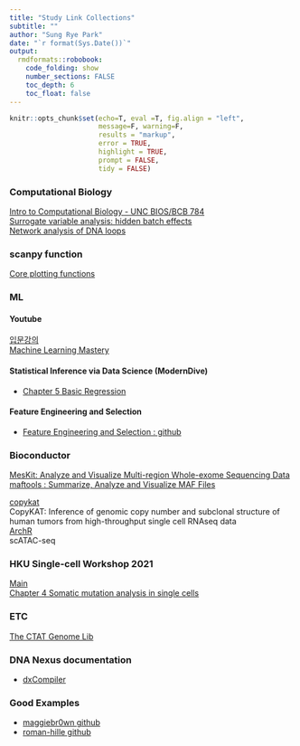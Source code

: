 ```yaml
---
title: "Study Link Collections"
subtitle: ""
author: "Sung Rye Park"
date: "`r format(Sys.Date())`"
output:  
  rmdformats::robobook: 
    code_folding: show 
    number_sections: FALSE
    toc_depth: 6
    toc_float: false
---
```


```r
knitr::opts_chunk$set(echo=T, eval =T, fig.align = "left", 
                      message=F, warning=F,
                      results = "markup",
                      error = TRUE,
                      highlight = TRUE,
                      prompt = FALSE,
                      tidy = FALSE)
```


### Computational Biology

[Intro to Computational Biology - UNC BIOS/BCB 784](https://biodatascience.github.io/compbio/)<br>
[Surrogate variable analysis: hidden batch effects](https://biodatascience.github.io/compbio/dist/sva.html)<br>
[Network analysis of DNA loops](https://biodatascience.github.io/compbio/net/network.html)<br>


### scanpy function

[Core plotting functions](https://scanpy-tutorials.readthedocs.io/en/latest/plotting/core.html#)<br>

### ML

#### Youtube

[입문강의](https://www.youtube.com/watch?v=CgSvahZkJmc)<br>
[Machine Learning Mastery](https://machinelearningmastery.com/prepare-data-machine-learning-python-scikit-learn/)<br>


#### Statistical Inference via Data Science (ModernDive)

- [Chapter 5 Basic Regression](https://moderndive.com/5-regression.html)<br>


#### Feature Engineering and Selection 

- [Feature Engineering and Selection : github](https://github.com/topepo/FES)<br>



### Bioconductor

[MesKit: Analyze and Visualize Multi-region Whole-exome Sequencing Data](https://www.bioconductor.org/packages/release/bioc/vignettes/MesKit/inst/doc/MesKit.html)<br>
[maftools : Summarize, Analyze and Visualize MAF Files](https://bioconductor.statistik.tu-dortmund.de/packages/3.5/bioc/vignettes/maftools/inst/doc/maftools.html)<br>

[copykat](https://github.com/navinlabcode/copykat)<br>
CopyKAT: Inference of genomic copy number and subclonal structure of human tumors from high-throughput single cell RNAseq data<br>
[ArchR](https://www.archrproject.com/index.html)<br>
scATAC-seq<br>

### HKU Single-cell Workshop 2021

[Main](https://statbiomed.github.io/SingleCell-Workshop-2021/)<br>
[Chapter 4 Somatic mutation analysis in single cells](https://statbiomed.github.io/SingleCell-Workshop-2021/SNV-analysis.html)<br>



### ETC

[The CTAT Genome Lib](https://github.com/TrinityCTAT/ctat-genome-lib-builder/wiki)<br>


### DNA Nexus documentation 

- [dxCompiler](https://documentation.dnanexus.com/developer/building-and-executing-portable-containers-for-bioinformatics-software/dxcompiler)<br>


### Good Examples 

- [maggiebr0wn github](https://github.com/maggiebr0wn)<br>
- [roman-hille github](https://romanhaa.github.io)<br>

<br><br><br><br><br>


